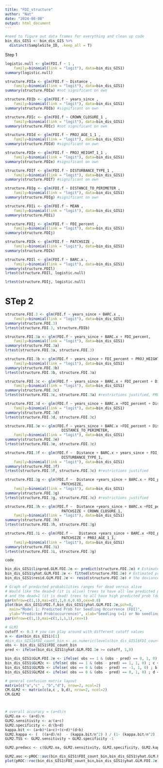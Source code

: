 ```yaml
---
title: "FDI_structure"
author: "Nat"
date: "2024-08-08"
output: html_document
---
```


```r
#need to figure out data frames for everything and clean up code
bin_dis_GIS1 <- bin_dis_GIS %>%
  distinct(SampleSite_ID, .keep_all = T)

```


Step 1
```r

logistic.null <- glm(FDI.f ~ 1 ,
    family=binomial(link = "logit"), data=bin_dis_GIS1)
summary(logistic.null)

structure.FDIa <- glm(FDI.f ~ Distance ,
    family=binomial(link = "logit"), data=bin_dis_GIS1)
summary(structure.FDIa) #not significant on own

structure.FDIb <- glm(FDI.f ~ years_since ,
    family=binomial(link = "logit"), data=bin_dis_GIS1)
summary(structure.FDIb) #significant on own

structure.FDIc <- glm(FDI.f ~ CROWN_CLOSURE_1 ,
    family=binomial(link = "logit"), data=bin_dis_GIS1)
summary(structure.FDIc) #not significant on own

structure.FDId <- glm(FDI.f ~ PROJ_AGE_1_1 ,
    family=binomial(link = "logit"), data=bin_dis_GIS1)
summary(structure.FDId) #significant on own

structure.FDIe <- glm(FDI.f ~ PROJ_HEIGHT_1_1 ,
    family=binomial(link = "logit"), data=bin_dis_GIS1)
summary(structure.FDIe) #significant on own

structure.FDIf <- glm(FDI.f ~ DISTURBANCE_TYPE_1 ,
    family=binomial(link = "logit"), data=bin_dis_GIS1)
summary(structure.FDIf) #significant on own 

structure.FDIg <- glm(FDI.f ~ DISTANCE_TO_PERIMETER ,
    family=binomial(link = "logit"), data=bin_dis_GIS1)
summary(structure.FDIg) #significant on own

structure.FDIi <- glm(FDI.f ~ MEAN ,
    family=binomial(link = "logit"), data=bin_dis_GIS1)
summary(structure.FDIi)

structure.FDIj <- glm(FDI.f ~ FDI_percent ,
    family=binomial(link = "logit"), data=bin_dis_GIS1)
summary(structure.FDIj)

structure.FDIk <- glm(FDI.f ~ PATCHSIZE ,
    family=binomial(link = "logit"), data=bin_dis_GIS1)
summary(structure.FDIk)

structure.FDIl <- glm(FDI.f ~ BARC.x ,
    family=binomial(link = "logit"), data=bin_dis_GIS1)
summary(structure.FDIl)
lrtest(structure.FDIl, logistic.null)

lrtest(structure.FDIj, logistic.null)

```


# STep 2
```r
structure.FDI.3 <- glm(FDI.f ~ years_since + BARC.x ,
    family=binomial(link = "logit"), data=bin_dis_GIS1)
summary(structure.FDI.3)
lrtest(structure.FDI.3, structure.FDIb)

structure.FDI.3a <- glm(FDI.f ~ years_since + BARC.x + FDI_percent,
    family=binomial(link = "logit"), data=bin_dis_GIS1)
summary(structure.FDI.3a)
lrtest(structure.FDI.3a, structure.FDI.3)

structure.FDI.3b <- glm(FDI.f ~ years_since + FDI_percent + PROJ_HEIGHT_1_1,
    family=binomial(link = "logit"), data=bin_dis_GIS1)
summary(structure.FDI.3b)
lrtest(structure.FDI.3b, structure.FDI.3a)

structure.FDI.3c <- glm(FDI.f ~ years_since + BARC.x + FDI_percent + Distance,
    family=binomial(link = "logit"), data=bin_dis_GIS1)
summary(structure.FDI.3c)
lrtest(structure.FDI.3c, structure.FDI.3a) #restrictions justified, PROJ_HEIGHT removed

structure.FDI.3d <- glm(FDI.f ~ years_since + BARC.x +FDI_percent + Distance + PROJ_AGE_1_1,
    family=binomial(link = "logit"), data=bin_dis_GIS1)
summary(structure.FDI.3d)
lrtest(structure.FDI.3d, structure.FDI.3c)

structure.FDI.3e <- glm(FDI.f ~ years_since + BARC.x +FDI_percent + Distance +
                          DISTANCE_TO_PERIMETER,
    family=binomial(link = "logit"), data=bin_dis_GIS1)
summary(structure.FDI.3e)
lrtest(structure.FDI.3e, structure.FDI.3c) 

structure.FDI.3f <- glm(FDI.f ~  Distance + BARC.x + years_since + FDI_percent +
                          DISTURBANCE_TYPE_1,
    family=binomial(link = "logit"), data=bin_dis_GIS1)
summary(structure.FDI.3f)
lrtest(structure.FDI.3f, structure.FDI.3c) #restrictions justified

structure.FDI.3g <- glm(FDI.f ~  Distance +years_since + BARC.x + FDI_percent +
                          PATCHSIZE,
    family=binomial(link = "logit"), data=bin_dis_GIS1)
summary(structure.FDI.3g)
lrtest(structure.FDI.3g, structure.FDI.3c) #restrictions justified

structure.FDI.3h <- glm(FDI.f ~  Distance +years_since + BARC.x +FDI_percent +
                          PATCHSIZE + CROWN_CLOSURE_1,
    family=binomial(link = "logit"), data=bin_dis_GIS1)
summary(structure.FDI.3h)
lrtest(structure.FDI.3h, structure.FDI.3g)

structure.FDI.3i <- glm(FDI.f ~   Distance +years_since + BARC.x +FDI_percent +
                          PATCHSIZE + PROJ_AGE_1_1,
    family=binomial(link = "logit"), data=bin_dis_GIS1)
summary(structure.FDI.3i)
lrtest(structure.FDI.3i, structure.FDI.3g)

code
```


```r
bin_dis_GIS1$linpred.GLM.FDI.2e <- predict(structure.FDI.2e) # Estimated logit using the linear part
bin_dis_GIS1$yhat.GLM.FDI.2e <- fitted(structure.FDI.2e) # Estimated probability using inverse logityhat values
bin_dis_GIS1$resid.GLM.FDI.2e <- resid(structure.FDI.2e) # the deviances 

# Graph of predicted probabilities ranges for dead versus alive
# Would like the dead=0 (it is alive) trees to have all low predicted prob(dead) 
# and the dead=1 (it is dead) trees to all have high predicted prob (dead). 
par(mfrow=c(1,1),mai=c(1,1,0.6,0.6),cex=0.8)
plot(bin_dis_GIS1$FDI.f,bin_dis_GIS1$yhat.GLM.FDI.2e,pch=8,
  main="Model 1: Predicted Prob for Seedling Occurrence (FDI)",
  ylab="Predicted Prob(occurrence)", xlab="Seedling (=1) or No seedling(=0) as Recorded")
par(mfrow=c(1,1),mai=c(1,1,1,1),cex=1)
```

```r
# GLM1
cutoff <- 0.3 # you can play around with different cutoff values
n <- dim(bin_dis_GIS1)[1]
#bin_dis_GIS1$FDI_count_bin <- as.numeric(levels(bin_dis_GIS1$FDI_count_bin))[bin_dis_GIS1$FDI_count_bin]
obs <- bin_dis_GIS1$FDI_count_bin
pred <- ifelse(bin_dis_GIS1$yhat.GLM.FDI.2e >= cutoff, 1,0)

bin_dis_GIS1$GLM.FDI.2e <- ifelse( obs == 1 & (obs - pred) == 0, 1, 0) ; a <- sum(bin_dis_GIS1$GLM.FDI.2e) # a: true positives
bin_dis_GIS1$GLM2c <- ifelse( obs == 1 & (obs - pred) == 1, 1, 0) ; c <- sum(bin_dis_GIS1$GLM2c) # c: false negative
bin_dis_GIS1$GLM2b <- ifelse( obs == 0 & (obs - pred) == -1, 1, 0) ; b <- sum(bin_dis_GIS1$GLM2b) # b: false positives
bin_dis_GIS1$GLM2d <- ifelse( obs == 0 & (obs - pred) == 0, 1, 0) ; d <- sum(bin_dis_GIS1$GLM2d) # d: true negatives

# general confusion matrix layout
matrix(c("a","c" , "b","d"), nrow=2, ncol=2)
CM.GLM2 <- matrix(c(a,c , b,d), nrow=2, ncol=2)
CM.GLM2



# overall accuracy = (a+d)/n
GLM2.oa <- (a+d)/n
GLM2.sensitivity <- a/(a+c)
GLM2.specificity <- d/(b+d)
kappa.bit <- (a+b)*(a+c)+(c+d)*(d+b)
GLM2.kappa <- (  ((a+d)/n)  - (kappa.bit/n^2) ) / (1- (kappa.bit/n^2) )
GLM2.TSS <- GLM2.sensitivity + GLM2.specificity -1

GLM2.predacc <- c(GLM2.oa, GLM2.sensitivity, GLM2.specificity, GLM2.kappa,GLM2.TSS)

GLM2.auc <-pROC::auc(bin_dis_GIS1$FDI_count_bin,bin_dis_GIS1$yhat.GLM.FDI.2e)
plot(pROC::roc(bin_dis_GIS1$FDI_count_bin,bin_dis_GIS1$yhat.GLM.FDI.2e),auc.polygon=T)
```


